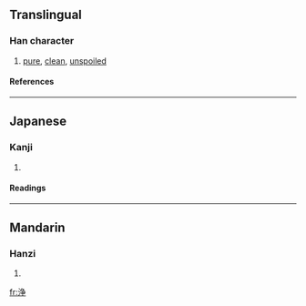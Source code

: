 {{see|淨}}

==Translingual==
===Han character===
{{Han char|rn=85|rad=水|as=06|sn=9|four=|canj=水弓尸木 (ENSD)}}
# [[pure]], [[clean]], [[unspoiled]]
====References====
{{Han ref|kx=0623.171|dkj=17451|hdz=31652.080|uh=6D44|ud=27972}}

----
==Japanese==
===Kanji===
{{ja-kanji|grade=c|rs=水06}}
# {{defn|Japanese}} 
====Readings====
{{ja-readings|on=[[じょう]] (jō), [[せい]] (sei)|kun=[[きよい]] (kiyoi), [[とろ]] (toro)}}

----
==Mandarin==
===Hanzi===
{{cmn-hanzi|pin=[[jiàng]] ([[jiang4]]), [[jìng]] ([[jing4]])|wg=chiang<sup>4</sup>, ching<sup>4</sup>}}
# {{defn|Mandarin}}

[[fr:浄]]